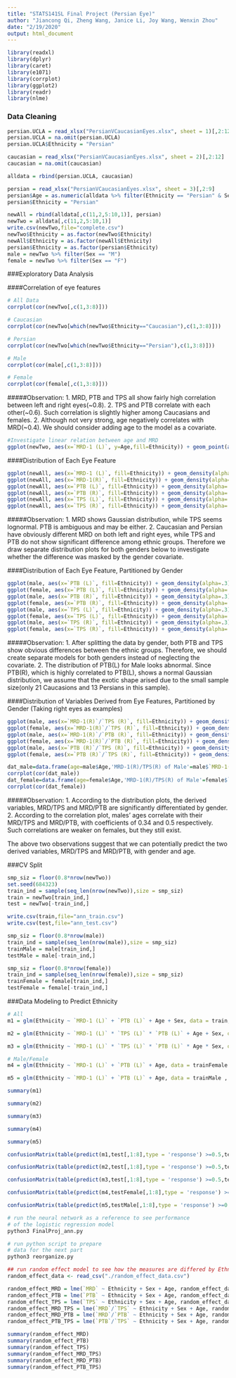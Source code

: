```yaml
---
title: "STATS141SL Final Project (Persian Eye)"
author: "Jiancong Qi, Zheng Wang, Janice Li, Joy Wang, Wenxin Zhou"
date: "2/19/2020"
output: html_document
---
```


```r
library(readxl)
library(dplyr)
library(caret)
library(e1071)
library(corrplot)
library(ggplot2)
library(readr)
library(nlme)
```

### Data Cleaning
```r
persian.UCLA = read_xlsx("PersianVCaucasianEyes.xlsx", sheet = 1)[,2:12]
persian.UCLA = na.omit(persian.UCLA)
persian.UCLA$Ethnicity = "Persian"

caucasian = read_xlsx("PersianVCaucasianEyes.xlsx", sheet = 2)[,2:12]
caucasian = na.omit(caucasian)

alldata = rbind(persian.UCLA, caucasian)

persian = read_xlsx("PersianVCaucasianEyes.xlsx", sheet = 3)[,2:9]
persian$Age = as.numeric(alldata %>% filter(Ethnicity == "Persian" & Sex == "M") %>% summarise(Age = median(Age)))
persian$Ethnicity = "Persian"

newAll = rbind(alldata[,c(11,2,5:10,1)], persian)
newTwo = alldata[,c(11,2,5:10,1)]
write.csv(newTwo,file="complete.csv")
newTwo$Ethnicity = as.factor(newTwo$Ethnicity)
newAll$Ethnicity = as.factor(newAll$Ethnicity)
persian$Ethnicity = as.factor(persian$Ethnicity)
male = newTwo %>% filter(Sex == "M")
female = newTwo %>% filter(Sex == "F")
```

###Exploratory Data Analysis


####Correlation of eye features
```r
# All Data
corrplot(cor(newTwo[,c(1,3:8)]))

# Caucasian
corrplot(cor(newTwo[which(newTwo$Ethnicity=="Caucasian"),c(1,3:8)]))

# Persian
corrplot(cor(newTwo[which(newTwo$Ethnicity=="Persian"),c(1,3:8)]))

# Male
corrplot(cor(male[,c(1,3:8)]))

# Female
corrplot(cor(female[,c(1,3:8)]))
```

#####Observation:
1. MRD, PTB and TPS all show fairly high correlation between left and right eyes(~0.8).
2. TPS and PTB correlate with each other(~0.6). Such correlation is slightly higher among Caucasians and females.
2. Although not very strong, age negatively correlates with MRD(~0.4). We should consider adding age to the model as a covariate.


```r
#Investigate linear relation between age and MRD
ggplot(newTwo, aes(x=`MRD-1 (L)`, y=Age,fill=Ethnicity)) + geom_point(aes(color=Ethnicity)) + theme_classic()
```


####Distribution of Each Eye Feature
```r
ggplot(newAll, aes(x=`MRD-1 (L)`, fill=Ethnicity)) + geom_density(alpha=.3)+ theme_classic()
ggplot(newAll, aes(x=`MRD-1(R)`, fill=Ethnicity)) + geom_density(alpha=.3)+ theme_classic()
ggplot(newAll, aes(x=`PTB (L)`, fill=Ethnicity)) + geom_density(alpha=.3)+ theme_classic()
ggplot(newAll, aes(x=`PTB (R)`, fill=Ethnicity)) + geom_density(alpha=.3)+ theme_classic()
ggplot(newAll, aes(x=`TPS (L)`, fill=Ethnicity)) + geom_density(alpha=.3)+ theme_classic()
ggplot(newAll, aes(x=`TPS (R)`, fill=Ethnicity)) + geom_density(alpha=.3)+ theme_classic()
```

#####Observation:
1. MRD shows Gaussian distribution, while TPS seems lognormal. PTB is ambiguous and may be either.
2. Caucasian and Persian have obviously different MRD on both left and right eyes, while TPS and PTB do not show significant difference among ethnic groups. Therefore we draw separate distribution plots for both genders below to investigate whether the difference was masked by the gender covariate.


####Distribution of Each Eye Feature, Partitioned by Gender
```r
ggplot(male, aes(x=`PTB (L)`, fill=Ethnicity)) + geom_density(alpha=.3)+ theme_classic()+ggtitle("PTB (L) of Male") + theme(plot.title = element_text(hjust = 0.5))
ggplot(female, aes(x=`PTB (L)`, fill=Ethnicity)) + geom_density(alpha=.3)+ theme_classic()+ggtitle("PTB (L) of Female") + theme(plot.title = element_text(hjust = 0.5))
ggplot(male, aes(x=`PTB (R)`, fill=Ethnicity)) + geom_density(alpha=.3)+ theme_classic()+ggtitle("PTB (R) of Male") + theme(plot.title = element_text(hjust = 0.5))
ggplot(female, aes(x=`PTB (R)`, fill=Ethnicity)) + geom_density(alpha=.3)+ theme_classic()+ggtitle("PTB (R) of Female") + theme(plot.title = element_text(hjust = 0.5))
ggplot(male, aes(x=`TPS (L)`, fill=Ethnicity)) + geom_density(alpha=.3)+ theme_classic()+ggtitle("TPS (L) of Male") + theme(plot.title = element_text(hjust = 0.5))
ggplot(female, aes(x=`TPS (L)`, fill=Ethnicity)) + geom_density(alpha=.3)+ theme_classic()+ggtitle("TPS (L) of Female") + theme(plot.title = element_text(hjust = 0.5))
ggplot(male, aes(x=`TPS (R)`, fill=Ethnicity)) + geom_density(alpha=.3)+ theme_classic()+ggtitle("TPS (R) of Male") + theme(plot.title = element_text(hjust = 0.5))
ggplot(female, aes(x=`TPS (R)`, fill=Ethnicity)) + geom_density(alpha=.3)+ theme_classic()+ggtitle("TPS (R) of Female") + theme(plot.title = element_text(hjust = 0.5))
```

#####Observation:
1. After splitting the data by gender, both PTB and TPS show obvious differences between the ethnic groups. Therefore, we should create separate models for both genders instead of neglecting the covariate.
2. The distribution of PTB(L) for Male looks abnormal. Since PTB(R), which is highly correlated to PTB(L), shows a normal Gaussian distribution, we assume that the exotic shape arised due to the small sample size(only 21 Caucasions and 13 Persians in this sample).


####Distribution of Variables Derived from Eye Features, Partitioned by Gender (Taking right eyes as examples)

```r
ggplot(male, aes(x=`MRD-1(R)`/`TPS (R)`, fill=Ethnicity)) + geom_density(alpha=.3)+ theme_classic()+ggtitle("MRD-1(R)/TPS (R) of Male") + theme(plot.title = element_text(hjust = 0.5))
ggplot(female, aes(x=`MRD-1(R)`/`TPS (R)`, fill=Ethnicity)) + geom_density(alpha=.3)+ theme_classic()+ggtitle("MRD-1(R)/TPS(R) of Female") + theme(plot.title = element_text(hjust = 0.5))
ggplot(male, aes(x=`MRD-1(R)`/`PTB (R)`, fill=Ethnicity)) + geom_density(alpha=.3)+ theme_classic()+ggtitle("MRD-1(R)/PTB(R) of Male") + theme(plot.title = element_text(hjust = 0.5))
ggplot(female, aes(x=`MRD-1(R)`/`PTB (R)`, fill=Ethnicity)) + geom_density(alpha=.3)+ theme_classic()+ggtitle("MRD-1(R)/PTB(R) of Female") + theme(plot.title = element_text(hjust = 0.5))
ggplot(male, aes(x=`PTB (R)`/`TPS (R)`, fill=Ethnicity)) + geom_density(alpha=.3)+ theme_classic()+ggtitle("PTB(R)/TPS(R) of Male") + theme(plot.title = element_text(hjust = 0.5))
ggplot(female, aes(x=`PTB (R)`/`TPS (R)`, fill=Ethnicity)) + geom_density(alpha=.3)+ theme_classic()+ggtitle("PTB(R)/TPS(R) of Female") + theme(plot.title = element_text(hjust = 0.5))
```

```r
dat_male=data.frame(age=male$Age,'MRD-1(R)/TPS(R) of Male'=male$`MRD-1(R)`/male$`TPS (R)`,'MRD-1(R)/PTB(R) of Male'=male$`MRD-1(R)`/male$`PTB (R)`,'PTB(R)/TPS(R)'=male$`PTB (R)`/male$`TPS (R)`)
corrplot(cor(dat_male))
dat_female=data.frame(age=female$Age,'MRD-1(R)/TPS(R) of Male'=female$`MRD-1(R)`/female$`TPS (R)`,'MRD-1(R)/PTB(R) of Male'=female$`MRD-1(R)`/female$`PTB (R)`,'PTB(R)/TPS(R)'=female$`PTB (R)`/female$`TPS (R)`)
corrplot(cor(dat_female))
```


#####Observation:
1. According to the distribution plots, the derived variables, MRD/TPS and MRD/PTB are significantly differentiated by gender.
2. According to the correlation plot, males' ages correlate with their MRD/TPS and MRD/PTB, with coefficients of 0.34 and 0.5 respectively. Such correlations are weaker on females, but they still exist.

The above two observations suggest that we can potentially predict the two derived variables, MRD/TPS and MRD/PTB, with gender and age.


###CV Split
```r
smp_siz = floor(0.8*nrow(newTwo))
set.seed(684323)
train_ind = sample(seq_len(nrow(newTwo)),size = smp_siz)
train = newTwo[train_ind,]
test = newTwo[-train_ind,]

write.csv(train,file="ann_train.csv")
write.csv(test,file="ann_test.csv")

smp_siz = floor(0.8*nrow(male))
train_ind = sample(seq_len(nrow(male)),size = smp_siz)
trainMale = male[train_ind,]
testMale = male[-train_ind,]

smp_siz = floor(0.8*nrow(female))
train_ind = sample(seq_len(nrow(female)),size = smp_siz)
trainFemale = female[train_ind,]
testFemale = female[-train_ind,]
```

###Data Modeling to Predict Ethnicity
```r
# All
m1 = glm(Ethnicity ~ `MRD-1 (L)` + `PTB (L)` + Age + Sex, data = train, family = "binomial")

m2 = glm(Ethnicity ~ `MRD-1 (L)` * `TPS (L)` * `PTB (L)` + Age + Sex, data = train, family = "binomial")

m3 = glm(Ethnicity ~ `MRD-1 (L)` * `TPS (L)` * `PTB (L)` * Age * Sex, data = train, family = "binomial")

# Male/Female
m4 = glm(Ethnicity ~ `MRD-1 (L)` + `PTB (L)` + Age, data = trainFemale , family = "binomial")

m5 = glm(Ethnicity ~ `MRD-1 (L)` + `PTB (L)` + Age, data = trainMale , family = "binomial")
```


```r
summary(m1)

summary(m2)

summary(m3)

summary(m4)

summary(m5)
```


```r
confusionMatrix(table(predict(m1,test[,1:8],type = 'response') >=0.5,test$Ethnicity=="Persian"))[3]

confusionMatrix(table(predict(m2,test[,1:8],type = 'response') >=0.5,test$Ethnicity=="Persian"))[3]

confusionMatrix(table(predict(m3,test[,1:8],type = 'response') >=0.5,test$Ethnicity=="Persian"))[3]

confusionMatrix(table(predict(m4,testFemale[,1:8],type = 'response') >=0.5,testFemale$Ethnicity=="Persian"))[3]

confusionMatrix(table(predict(m5,testMale[,1:8],type = 'response') >=0.5,testMale$Ethnicity=="Persian"))[3]
```

```bash
# run the neural network as a reference to see performance
# of the logistic regression model
python3 FinalProj_ann.py
```

```bash
# run python script to prepare
# data for the next part
python3 reorganize.py
```


```r
## run random effect model to see how the measures are differed by Ethnicity
random_effect_data <- read_csv("./random_effect_data.csv")

random_effect_MRD = lme(`MRD` ~ Ethnicity + Sex + Age, random_effect_data, random=~1|Person)
random_effect_PTB = lme(`PTB` ~ Ethnicity + Sex + Age, random_effect_data, random=~1|Person)
random_effect_TPS = lme(`TPS` ~ Ethnicity + Sex + Age, random_effect_data, random=~1|Person)
random_effect_MRD_TPS = lme(`MRD`/`TPS` ~ Ethnicity + Sex + Age, random_effect_data, random=~1|Person)
random_effect_MRD_PTB = lme(`MRD`/`PTB` ~ Ethnicity + Sex + Age, random_effect_data, random=~1|Person)
random_effect_PTB_TPS = lme(`PTB`/`TPS` ~ Ethnicity + Sex + Age, random_effect_data, random=~1|Person)

summary(random_effect_MRD)
summary(random_effect_PTB)
summary(random_effect_TPS)
summary(random_effect_MRD_TPS)
summary(random_effect_MRD_PTB)
summary(random_effect_PTB_TPS)
```

